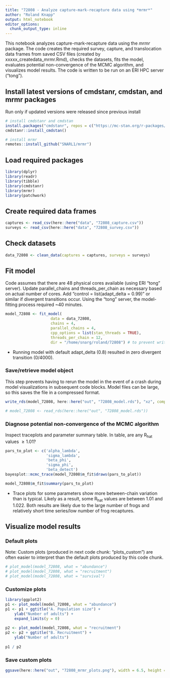 ```yaml
---
title: "72808 - Analyze capture-mark-recapture data using *mrmr*"
author: "Roland Knapp"
output: html_notebook
editor_options: 
  chunk_output_type: inline
---
```

This notebook analyzes capture-mark-recapture data using the *mrmr* package. The code creates the required survey, capture, and translocation data frames from saved CSV files (created by xxxxx_createdata_mrmr.Rmd), checks the datasets, fits the model, evaluates potential non-convergence of the MCMC algorithm, and visualizes model results. The code is written to be run on an ERI HPC server ("tong"). 

## Install latest versions of cmdstanr, cmdstan, and mrmr packages
Run only if updated versions were released since previous install
```r
# install cmdstanr and cmdstan
install.packages("cmdstanr", repos = c("https://mc-stan.org/r-packages/", getOption("repos")))
cmdstanr::install_cmdstan()

# install mrmr
remotes::install_github("SNARL1/mrmr")
```

## Load required packages
```r
library(dplyr)
library(readr)
library(tibble)
library(cmdstanr)
library(mrmr)
library(patchwork)
```

## Create required data frames
```r
captures <- read_csv(here::here("data", "72808_capture.csv"))
surveys <- read_csv(here::here("data", "72808_survey.csv"))
```

## Check datasets
```r
data_72808 <- clean_data(captures = captures, surveys = surveys)
```

## Fit model
Code assumes that there are 48 physical cores available (using ERI "tong" server). Update parallel_chains and threads_per_chain as necessary based on actual number of cores. 
Add "control = list(adapt_delta = 0.99)" or similar if divergent transitions occur. Using the "tong" server, the model-fitting process required ~40 minutes. 
```r
model_72808 <- fit_model(
                    data = data_72808, 
                    chains = 4, 
                    parallel_chains = 4, 
                    cpp_options = list(stan_threads = TRUE),
                    threads_per_chain = 12, 
                    dir = "/home/snarg/roland/72808") # to prevent writing to a locked system directory 
```
* Running model with default adapt_delta (0.8) resulted in zero divergent transition (0/4000).

### Save/retrieve model object
This step prevents having to rerun the model in the event of a crash during model visualizations in subsequent code blocks. Model files can be large, so this saves the file in a compressed format.
```r
write_rds(model_72808, here::here("out", "72808_model.rds"), "xz", compression = 9L)
```
```r
# model_72808 <- read_rds(here::here("out", "72808_model.rds"))
```

### Diagnose potential non-convergence of the MCMC algorithm
Inspect traceplots and parameter summary table. In table, are any R~hat~ values $\ge 1.01$?
```r
pars_to_plot <- c('alpha_lambda', 
                  'sigma_lambda', 
                  'beta_phi', 
                  'sigma_phi', 
                  'beta_detect')
bayesplot::mcmc_trace(model_72808$m_fit$draws(pars_to_plot))

model_72808$m_fit$summary(pars_to_plot)
```
* Trace plots for some parameters show more between-chain variation than is typical. Likely as a result, some R~hat~ values are between 1.01 and 1.022. Both results are likely due to the large number of frogs and relatively short time series/low number of frog recaptures. 

## Visualize model results
### Default plots
Note: Custom plots (produced in next code chunk: "plots_custom") are often easier to interpret than the default plots produced by this code chunk.
```r
# plot_model(model_72808, what = "abundance")
# plot_model(model_72808, what = "recruitment")
# plot_model(model_72808, what = "survival")
```

### Customize plots
```r
library(ggplot2)
p1 <- plot_model(model_72808, what = "abundance") 
p1 <- p1 + ggtitle("A. Population size") +
    ylab("Number of adults") + 
    expand_limits(y = 0)
  
p2 <- plot_model(model_72808, what = "recruitment")
p2 <- p2 + ggtitle("B. Recruitment") +
    ylab("Number of adults")
  
p1 / p2
```

### Save custom plots
```r
ggsave(here::here("out", "72808_mrmr_plots.png"), width = 6.5, height = 7.2)
```
